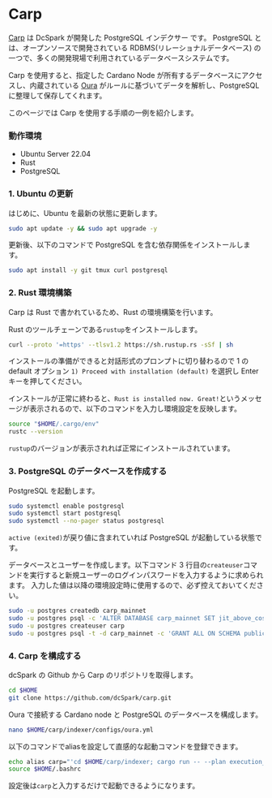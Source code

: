 
# Carp

[Carp](https://dcspark.github.io/carp/) は DcSpark が開発した PostgreSQL インデクサー です。
PostgreSQL とは、オープンソースで開発されている RDBMS(リレーショナルデータベース) の一つで、多くの開発現場で利用されているデータベースシステムです。

Carp を使用すると、指定した Cardano Node が所有するデータベースにアクセスし、内蔵されている [Oura](https://github.com/txpipe/oura) がルールに基づいてデータを解析し、PostgreSQL に整理して保存してくれます。

このページでは Carp を使用する手順の一例を紹介します。

### 動作環境

- Ubuntu Server 22.04
- Rust
- PostgreSQL

### 1. Ubuntu の更新

はじめに、Ubuntu を最新の状態に更新します。

```bash copy
sudo apt update -y && sudo apt upgrade -y
```

更新後、以下のコマンドで PostgreSQL を含む依存関係をインストールします。

```bash copy
sudo apt install -y git tmux curl postgresql
```

### 2. Rust 環境構築

Carp は Rust で書かれているため、Rust の環境構築を行います。

Rust のツールチェーンである`rustup`をインストールします。

```bash copy
curl --proto '=https' --tlsv1.2 https://sh.rustup.rs -sSf | sh
```

インストールの準備ができると対話形式のプロンプトに切り替わるので 1 の default オプション `1) Proceed with installation (default)` を選択し Enter キーを押してください。

インストールが正常に終わると、`Rust is installed now. Great!`というメッセージが表示されるので、以下のコマンドを入力し環境設定を反映します。

```bash copy
source "$HOME/.cargo/env"
rustc --version
```

`rustup`のバージョンが表示されれば正常にインストールされています。

### 3. PostgreSQL のデータベースを作成する

PostgreSQL を起動します。

```bash copy
sudo systemctl enable postgresql
sudo systemctl start postgresql
sudo systemctl --no-pager status postgresql
```

`active (exited)`が戻り値に含まれていれば PostgreSQL が起動している状態です。

データベースとユーザーを作成します。以下コマンド 3 行目の`createuser`コマンドを実行すると新規ユーザーのログインパスワードを入力するように求められます。
入力した値は以降の環境設定時に使用するので、必ず控えておいてください。

```bash copy
sudo -u postgres createdb carp_mainnet
sudo -u postgres psql -c 'ALTER DATABASE carp_mainnet SET jit_above_cost = -1;'
sudo -u postgres createuser carp
sudo -u postgres psql -t -d carp_mainnet -c 'GRANT ALL ON SCHEMA public TO carp;'
```

### 4. Carp を構成する

<FileTree>
	<FileTree.Folder name="/home/usr" defaultOpen>
		<FileTree.Folder name="carp" defaultOpen>
			<FileTree.Folder name="indexer" defaultOpen></FileTree.Folder>
			<FileTree.Folder name="carp" defaultOpen></FileTree.Folder>
			<FileTree.File name="..." />
		</FileTree.Folder>
	</FileTree.Folder>
</FileTree>

dcSpark の Github から Carp のリポジトリを取得します。

```bash copy
cd $HOME
git clone https://github.com/dcSpark/carp.git
```

Oura で接続する Cardano node と PostgreSQL のデータベースを構成します。

```bash copy
nano $HOME/carp/indexer/configs/oura.yml
```

<Callout type="info" emoji="💡">
  以下のコマンドでaliasを設定して直感的な起動コマンドを登録できます。

```bash copy
echo alias carp="'cd $HOME/carp/indexer; cargo run -- --plan execution_plans/default.toml --config-path configs/oura.yml'" >> $HOME/.bashrc
source $HOME/.bashrc
```

設定後は`carp`と入力するだけで起動できるようになります。
</Callout>
